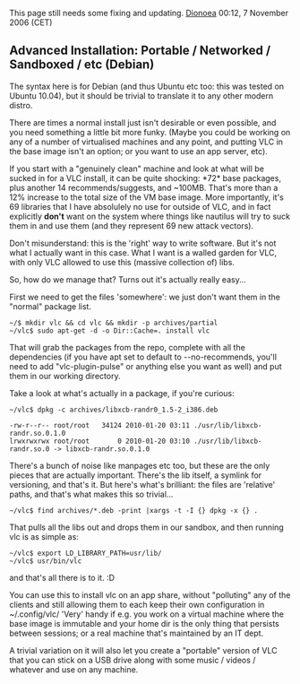 This page still needs some fixing and updating. [[User:Dionoea|Dionoea]] 00:12, 7 November 2006 (CET)

== Advanced Installation: Portable / Networked / Sandboxed / etc (Debian) ==

The syntax here is for Debian (and thus Ubuntu etc too: this was tested on Ubuntu 10.04), but it should be trivial to translate it to any other modern distro.

There are times a normal install just isn't desirable or even possible, and you need something a little bit more funky.
(Maybe you could be working on any of a number of virtualised machines and any point, and putting VLC in the base image isn't an option; or you want to use an app server, etc).

If you start with a "genuinely clean" machine and look at what will be sucked in for a VLC install, it can be quite shocking: *72* base packages, plus another 14 recommends/suggests, and ~100MB. That's more than a 12% increase to the total size of the VM base image. More importantly, it's 69 libraries that I have absolulely no use for outside of VLC, and in fact explicitly '''don't''' want on the system where things like nautilus will try to suck them in and use them (and they represent 69 new attack vectors).

Don't misunderstand: this is the 'right' way to write software. But it's not what I actually want in this case. What I want is a walled garden for VLC, with only VLC allowed to use this (massive collection of) libs.

So, how do we manage that? Turns out it's actually really easy...

First we need to get the files 'somewhere': we just don't want them in the "normal" package list.
<pre>
~/$ mkdir vlc && cd vlc && mkdir -p archives/partial
~/vlc$ sudo apt-get -d -o Dir::Cache=. install vlc
</pre>
That will grab the packages from the repo, complete with all the dependencies (if you have apt set to default to --no-recommends, you'll need to add "vlc-plugin-pulse" or anything else you want as well) and put them in our working directory.

Take a look at what's actually in a package, if you're curious:
<pre>
~/vlc$ dpkg -c archives/libxcb-randr0_1.5-2_i386.deb

-rw-r--r-- root/root   34124 2010-01-20 03:11 ./usr/lib/libxcb-randr.so.0.1.0
lrwxrwxrwx root/root       0 2010-01-20 03:10 ./usr/lib/libxcb-randr.so.0 -> libxcb-randr.so.0.1.0
</pre>

There's a bunch of noise like manpages etc too, but these are the only pieces that are actually important. There's the lib itself, a symlink for versioning, and that's it.
But here's what's brilliant: the files are 'relative' paths, and that's what makes this  so trivial...

<pre>
~/vlc$ find archives/*.deb -print |xargs -t -I {} dpkg -x {} .
</pre>

That pulls all the libs out and drops them in our sandbox, and then running vlc is as simple as:

<pre>
~/vlc$ export LD_LIBRARY_PATH=usr/lib/
~/vlc$ usr/bin/vlc
</pre>

and that's all there is to it.  :D

You can use this to install vlc on an app share, without "polluting" any of the clients and still allowing them to each keep their own configuration in ~/.config/vlc/
'Very' handy if e.g. you work on a virtual machine where the base image is immutable and your home dir is the only thing that persists between sessions; or a real machine that's maintained by an IT dept.

A trivial variation on it will also let you create a "portable" version of VLC that you can stick on a USB drive along with some music / videos / whatever and use on any machine.